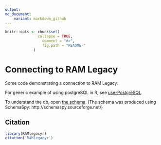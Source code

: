 ```yaml
---
output:
md_document:
    variant: markdown_github
---
```


<!-- README.md is generated from README.Rmd. Please edit that file -->

```r
knitr::opts <- chunk$set(
		       collapse = TRUE,
		         comment = "#>",
		         fig.path = "README-"
			 )
```

# Connecting to RAM Legacy

Some code demonstrating a connection to RAM Legacy.

For generic example of using postgreSQL in R, see
[use-PostgreSQL](https://github.com/ashander/use-PostgreSQL).

To understand the db, open [the schema](https://ashander.github.io/RAMlegacyr/inst/RAMschema/).
(The schema was produced using SchemaSpy: http://schemaspy.sourceforge.net/)

## Citation

```r
library(RAMlegacyr)
citation('RAMlegacyr')
```
